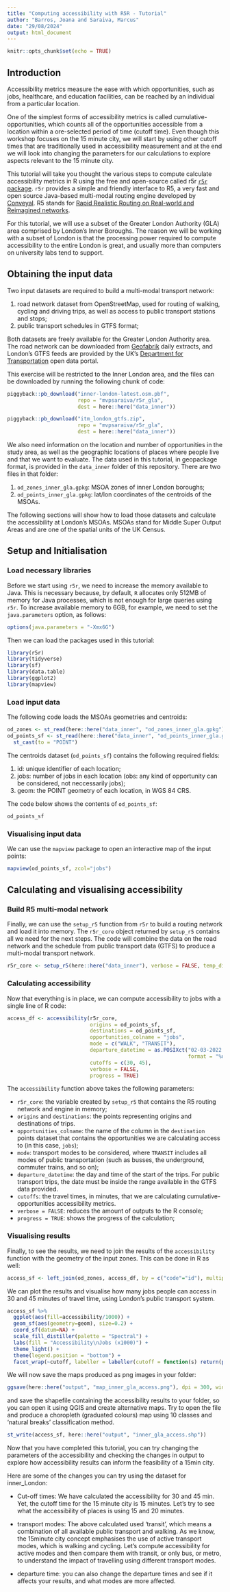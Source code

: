 ```yaml
---
title: "Computing accessibility with R5R - Tutorial"
author: "Barros, Joana and Saraiva, Marcus"
date: "29/08/2024"
output: html_document
---
```


```r
knitr::opts_chunk$set(echo = TRUE)
```

## Introduction

Accessibility metrics measure the ease with which opportunities, such as
jobs, healthcare, and education facilities, can be reached by an individual from 
a particular location. 

One of the simplest forms of accessibility metrics is called cumulative-opportunities, 
which counts all of the opportunities accessible from a location within a ore-selected period of time (cutoff time). 
Even though this workshop focuses on the 15 minute city, we will start by using other cutoff times that are traditionally used in accessibility measurement and at the end we will look into changing the parameters for our calculations to explore aspects relevant to the 15 minute city. 

This tutorial will take you thought the various steps to compute calculate accessibility metrics in R using the 
free and open-source called r5r [`r5r` package](https://ipeagit.github.io/r5r/index.html).
`r5r`  provides a simple and friendly interface to R5, a very fast and open source Java-based multi-modal routing engine developed by [Conveyal](https://www.conveyal.com/).
R5 stands for [Rapid Realistic Routing on Real-world and Reimagined networks](https://github.com/conveyal/r5).

For this tutorial, we will use a subset of the Greater London Authority (GLA) 
area comprised by London's Inner Boroughs. 
The reason we will be working with a subset of London is that the processing power required to compute accessibility to the entire London is great, and usually more than computers on university labs tend to support. 

## Obtaining the input data

Two input datasets are required to build a multi-modal transport network:

1.  road network dataset from OpenStreetMap, used for routing of walking, 
    cycling and driving trips, as well as access to public transport stations 
    and stops;
2.  public transport schedules in GTFS format;

Both datasets are freely available for the Greater London Authority area. The road
network can be downloaded from [Geofabrik](download.geofabrik.de) daily extracts, 
and London's GTFS feeds are provided by the UK's [Department for Transportation](https://data.bus-data.dft.gov.uk/) open data portal. 

This exercise will be restricted to the Inner London area, and the files can be 
downloaded by running the following chunk of code:

```r
piggyback::pb_download("inner-london-latest.osm.pbf", 
                       repo = "mvpsaraiva/r5r_gla", 
                       dest = here::here("data_inner"))

piggyback::pb_download("itm_london_gtfs.zip", 
                       repo = "mvpsaraiva/r5r_gla", 
                       dest = here::here("data_inner"))
```

We also need information on the location and number of opportunities in the study
area, as well as the geographic locations of places where people live and that we
want to evaluate. The data used in this tutorial, in geopackage format, is provided
in the `data_inner` folder of this repository. There are two files in that folder:

1.  `od_zones_inner_gla.gpkg`: MSOA zones of inner London boroughs;
2.  `od_points_inner_gla.gpkg`: lat/lon coordinates of the centroids of the MSOAs.

The following sections will show how to load those datasets and calculate the
accessibility at London's MSOAs.
MSOAs stand for Middle Super Output Areas and are one of the spatial units of the UK Census.

## Setup and Initialisation

### Load necessary libraries

Before we start using `r5r`, we need to increase the memory available to Java. 
This is necessary because, by default, `R` allocates only 512MB of memory for
Java processes, which is not enough for large queries using `r5r`. To
increase available memory to 6GB, for example, we need to set the
`java.parameters` option, as follows:

```r
options(java.parameters = "-Xmx6G")
```

Then we can load the packages used in this tutorial:

```r
library(r5r)
library(tidyverse)
library(sf)
library(data.table)
library(ggplot2)
library(mapview)
```

### Load input data

The following code loads the  MSOAs geometries and centroids:

```r
od_zones <- st_read(here::here("data_inner", "od_zones_inner_gla.gpkg"))
od_points_sf <- st_read(here::here("data_inner", "od_points_inner_gla.gpkg")) %>% 
  st_cast(to = "POINT")
```

The centroids dataset (`od_points_sf`) contains the following required fields:

1. id: unique identifier of each location;
2. jobs: number of jobs in each location (obs: any kind of opportunity can be
   considered, not neccessarily jobs);
3. geom: the POINT geometry of each location, in WGS 84 CRS.

The code below shows the contents of `od_points_sf`:

```r
od_points_sf
```

### Visualising input data

We can use the `mapview` package to open an interactive map of the input points:

```r
mapview(od_points_sf, zcol="jobs")
```

## Calculating and visualising accessibility

### Build R5 multi-modal network

Finally, we can use the `setup_r5` function from `r5r` to build a routing network and load it into memory.
The `r5r_core` object returned by `setup_r5` contains all we need for the next steps.
The code will combine the data on the road network and the schedule from public transport data (GTFS) to produce a multi-modal transport network.

```r
r5r_core <- setup_r5(here::here("data_inner"), verbose = FALSE, temp_dir = TRUE)
```

### Calculating accessibility

Now that everything is in place, we can compute accessibility to jobs with a 
single line of R code:

```r
access_df <- accessibility(r5r_core,
                           origins = od_points_sf,
                           destinations = od_points_sf,
                           opportunities_colname = "jobs",
                           mode = c("WALK", "TRANSIT"),
                           departure_datetime = as.POSIXct("02-03-2022 09:00:00", 
                                                           format = "%d-%m-%Y %H:%M:%S"),
                           cutoffs = c(30, 45),
                           verbose = FALSE,
                           progress = TRUE)
```

The `accessibility` function above takes the following parameters:

-  `r5r_core`: the variable created by `setup_r5` that contains the R5 routing
   network and engine in memory;
-  `origins` and `destinations`: the points representing origins and destinations 
   of trips. 
-  `opportunities_colname`: the name of the column in the `destination` points
   dataset that contains the opportunities we are calculating access to (in this
   case, `jobs`);
-  `mode`: transport modes to be considered, where `TRANSIT` includes all modes
   of public transportation (such as busses, the underground, commuter trains,
   and so on);
-  `departure_datetime`: the day and time of the start of the trips. For public
   transport trips, the date must be inside the range available in the GTFS
   data provided. 
-  `cutoffs`: the travel times, in minutes, that we are calculating cumulative-
   opportunities accessibility metrics.
-  `verbose = FALSE`: reduces the amount of outputs to the R console;
-  `progress = TRUE`: shows the progress of the calculation;
   
### Visualising results

Finally, to see the results, we need to join the results of the `accessibility` 
function with the geometry of the input zones. This can be done in R as well:

```r
access_sf <- left_join(od_zones, access_df, by = c("code"="id"), multiple = "all")
```

We can plot the results and visualise how many jobs people can access in 30 and
45 minutes of travel time, using London's public transport system.

```r
access_sf %>%
  ggplot(aes(fill=accessibility/1000)) +
  geom_sf(aes(geometry=geom), size=0.2) +
  coord_sf(datum=NA) +
  scale_fill_distiller(palette = "Spectral") +
  labs(fill = "Accessibility\nJobs (x1000)") +
  theme_light() +
  theme(legend.position = "bottom") +
  facet_wrap(~cutoff, labeller = labeller(cutoff = function(s) return(paste(s, "minutes"))))
```
We will now save the maps produced as png images in your folder:

```r
ggsave(here::here("output", "map_inner_gla_access.png"), dpi = 300, width = 20, height = 15, units = "cm")
```

and save the shapefile containing the accessibility results to your folder, so you can open it using QGIS and create alternative maps.
Try to open the file and produce a choropleth (graduated colours) map using 10 classes and 'natural breaks' classification method.

```r
st_write(access_sf, here::here("output", "inner_gla_access.shp"))
```

Now that you have completed this tutorial, you can try changing the parameters of the accessibility and checking the changes in output to explore how accessibility results can inform the feasibility of a 15min city.

Here are some of the changes you can try using the dataset for inner_London:

- Cut-off times: We have calculated the accessibility for 30 and 45 min. Yet, the cutoff time for the 15 minute city is 15 minutes. Let's try to see what the accessibility of places is using 15 and 20 minutes. 

- transport modes: The above calculated used 'transit', which means a combination of all available public transport and walking. As we know, the 15minute city concept emphasises the use of active transport modes, which is walking and cycling.  Let's compute accessibility for active modes and then compare them with transit, or only bus, or metro, to understand the impact of travelling using different transport modes.

- departure time: you can also change the departure times and see if it affects your results, and what modes are more affected.

